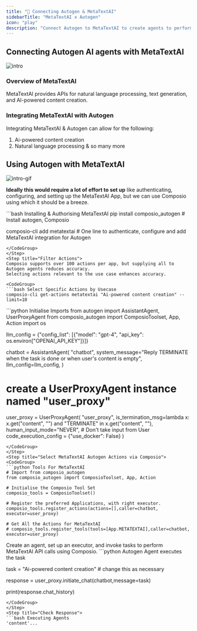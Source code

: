 ```yaml
---
title: "🚀 Connecting Autogen & MetaTextAI"
sidebarTitle: "MetaTextAI x Autogen"
icon: "play"
description: "Connect Autogen to MetaTextAI to create agents to perform tasks using natural language"
---
```


## Connecting Autogen AI agents with MetaTextAI
![intro](/media/intro.jpg)

### Overview of MetaTextAI

MetaTextAI provides APIs for natural language processing, text generation, and AI-powered content creation.

### Integrating MetaTextAI with Autogen

Integrating MetaTextAI & Autogen can allow for the following:

1. Ai-powered content creation
2. Natural language processing
& so many more

## Using Autogen with MetaTextAI
![intro-gif](/media/intro.gif)
<Steps>
<Step title="Setting Up the Environment">

**Ideally this would require a lot of effort to set up** like authenticating, configuring, and setting up the MetaTextAI App, but we can use Composio using which it should be a breeze.

<CodeGroup>
```bash Installing & Authorising MetaTextAI
pip install composio_autogen # Install autogen, Composio 

composio-cli add metatextai # One line to authenticate, configure and add MetaTextAI integration for Autogen
```
</CodeGroup>
</Step>
<Step title="Filter Actions">
Composio supports over 100 actions per app, but supplying all to Autogen agents reduces accuracy.
Selecting actions relevant to the use case enhances accuracy.

<CodeGroup>
```bash Select Specific Actions by Usecase
composio-cli get-actions metatextai "Ai-powered content creation" --limit=10
```
</CodeGroup>

</Step>
<Step title="Import Base Packages">

<CodeGroup>
```python Initialise Imports
from autogen import AssistantAgent, UserProxyAgent
from composio_autogen import ComposioToolset, App, Action
import os

llm_config = {"config_list": [{"model": "gpt-4", "api_key": os.environ["OPENAI_API_KEY"]}]}

chatbot = AssistantAgent(
    "chatbot",
    system_message="Reply TERMINATE when the task is done or when user's content is empty",
    llm_config=llm_config,
)

# create a UserProxyAgent instance named "user_proxy"
user_proxy = UserProxyAgent(
    "user_proxy",
    is_termination_msg=lambda x: x.get("content", "") and "TERMINATE" in x.get("content", ""),
    human_input_mode="NEVER", # Don't take input from User
    code_execution_config = {"use_docker": False}
)
```
</CodeGroup>
</Step>
<Step title="Select MetaTextAI Autogen Actions via Composio">
<CodeGroup>
```python Tools For MetaTextAI
# Import from composio_autogen
from composio_autogen import ComposioToolset, App, Action

# Initialise the Composio Tool Set
composio_tools = ComposioToolset()

# Register the preferred Applications, with right executor. 
composio_tools.register_actions(actions=[],caller=chatbot, executor=user_proxy)

# Get All the Actions for MetaTextAI
# composio_tools.register_tools(tools=[App.METATEXTAI],caller=chatbot, executor=user_proxy) 
```
</CodeGroup>
</Step>
<Step title="Execute the Agent">
Create an agent, set up an executor, and invoke tasks to perform MetaTextAI API calls using Composio. 
<CodeGroup>
```python Autogen Agent executes the task

task = "Ai-powered content creation" # change this as necessary

response = user_proxy.initiate_chat(chatbot,message=task)

print(response.chat_history)
```
</CodeGroup>
</Step>
<Step title="Check Response">
```bash Executing Agents
'content'...
```
</Step>
</Steps>
